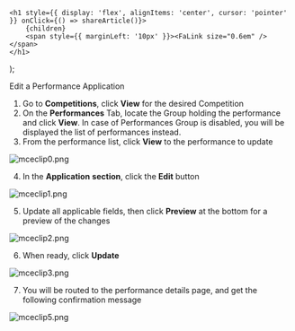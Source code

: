 

    <h1 style={{ display: 'flex', alignItems: 'center', cursor: 'pointer' }} onClick={() => shareArticle()}>
        {children} 
        <span style={{ marginLeft: '10px' }}><FaLink size="0.6em" /></span>
    </h1>
);

<ToastContainer />

<ClickableTitle>Edit a Performance Application</ClickableTitle>




1. Go to **Competitions**, click **View** for the desired Competition  
2. On the **Performances** Tab, locate the Group holding the performance and click **View**. In case of Performances Group is disabled, you will be displayed the list of performances instead.  
3. From the performance list, click **View** to the performance to update


![mceclip0.png](../../../resources/article-images/13941297483923-Edit-a-Performance-Application_1.png)


4. In the **Application** **section**, click the **Edit** button


![mceclip1.png](../../../resources/article-images/13941297483923-Edit-a-Performance-Application_2.png)


5. Update all applicable fields, then click **Preview** at the bottom for a preview of the changes


![mceclip2.png](../../../resources/article-images/13941297483923-Edit-a-Performance-Application_3.png)


6. When ready, click **Update**


![mceclip3.png](../../../resources/article-images/13941297483923-Edit-a-Performance-Application_4.png)


7. You will be routed to the performance details page, and get the following confirmation message 


![mceclip5.png](../../../resources/article-images/13941297483923-Edit-a-Performance-Application_5.png)



